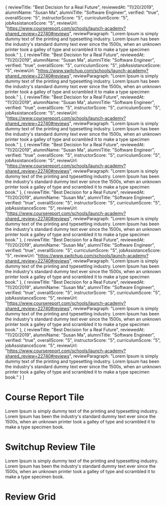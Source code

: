 

  {
      reviewTitle: "Best Decision for a Real Future",
      reviewedAt: "11/20/2019",
      alumniName: "Susan Ma",
      alumniTitle: "Software Engineer",
      verified: "true",
      overallScore: "5",
      instructorScore: "5",
      curriculumScore: "5",
      jobAssistanceScore: "5",
      reviewUrl: "https://www.coursereport.com/schools/launch-academy?shared_review=22740#reviews",
      reviewParagraph: "Lorem Ipsum is simply dummy text of the printing and typesetting industry. Lorem Ipsum has been the industry's standard dummy text ever since the 1500s, when an unknown printer took a galley of type and scrambled it to make a type specimen book."
  },
    {
      reviewTitle: "Best Decision for a Real Future",
      reviewedAt: "11/20/2019",
      alumniName: "Susan Ma",
      alumniTitle: "Software Engineer",
      verified: "true",
      overallScore: "5",
      curriculumScore: "5",
      jobAssistanceScore: "5",
      reviewUrl: "https://www.switchup.com/schools/launch-academy?shared_review=22740#reviews",
      reviewParagraph: "Lorem Ipsum is simply dummy text of the printing and typesetting industry. Lorem Ipsum has been the industry's standard dummy text ever since the 1500s, when an unknown printer took a galley of type and scrambled it to make a type specimen book."
  },
    {
      reviewTitle: "Best Decision for a Real Future",
      reviewedAt: "11/20/2019",
      alumniName: "Susan Ma",
      alumniTitle: "Software Engineer",
      verified: "true",
      overallScore: "5",
      instructorScore: "5",
      curriculumScore: "5",
      jobAssistanceScore: "5",
      reviewUrl: "https://www.coursereport.com/schools/launch-academy?shared_review=22740#reviews",
      reviewParagraph: "Lorem Ipsum is simply dummy text of the printing and typesetting industry. Lorem Ipsum has been the industry's standard dummy text ever since the 1500s, when an unknown printer took a galley of type and scrambled it to make a type specimen book."
  },
    {
      reviewTitle: "Best Decision for a Real Future",
      reviewedAt: "11/20/2019",
      alumniName: "Susan Ma",
      alumniTitle: "Software Engineer",
      verified: "true",
      overallScore: "5",
      instructorScore: "5",
      curriculumScore: "5",
      jobAssistanceScore: "5",
      reviewUrl: "https://www.coursereport.com/schools/launch-academy?shared_review=22740#reviews",
      reviewParagraph: "Lorem Ipsum is simply dummy text of the printing and typesetting industry. Lorem Ipsum has been the industry's standard dummy text ever since the 1500s, when an unknown printer took a galley of type and scrambled it to make a type specimen book."
  },
    {
      reviewTitle: "Best Decision for a Real Future",
      reviewedAt: "11/20/2019",
      alumniName: "Susan Ma",
      alumniTitle: "Software Engineer",
      verified: "true",
      overallScore: "5",
      instructorScore: "5",
      curriculumScore: "5",
      jobAssistanceScore: "5",
      reviewUrl: "https://www.coursereport.com/schools/launch-academy?shared_review=22740#reviews",
      reviewParagraph: "Lorem Ipsum is simply dummy text of the printing and typesetting industry. Lorem Ipsum has been the industry's standard dummy text ever since the 1500s, when an unknown printer took a galley of type and scrambled it to make a type specimen book."
  },
    {
      reviewTitle: "Best Decision for a Real Future",
      reviewedAt: "11/20/2019",
      alumniName: "Susan Ma",
      alumniTitle: "Software Engineer",
      verified: "true",
      overallScore: "5",
      curriculumScore: "5",
      jobAssistanceScore: "5",
      reviewUrl: "https://www.switchup.com/schools/launch-academy?shared_review=22740#reviews",
      reviewParagraph: "Lorem Ipsum is simply dummy text of the printing and typesetting industry. Lorem Ipsum has been the industry's standard dummy text ever since the 1500s, when an unknown printer took a galley of type and scrambled it to make a type specimen book."
  },
    {
      reviewTitle: "Best Decision for a Real Future",
      reviewedAt: "11/20/2019",
      alumniName: "Susan Ma",
      alumniTitle: "Software Engineer",
      verified: "true",
      overallScore: "5",
      instructorScore: "5",
      curriculumScore: "5",
      jobAssistanceScore: "5",
      reviewUrl: "https://www.coursereport.com/schools/launch-academy?shared_review=22740#reviews",
      reviewParagraph: "Lorem Ipsum is simply dummy text of the printing and typesetting industry. Lorem Ipsum has been the industry's standard dummy text ever since the 1500s, when an unknown printer took a galley of type and scrambled it to make a type specimen book."
  },
    {
      reviewTitle: "Best Decision for a Real Future",
      reviewedAt: "11/20/2019",
      alumniName: "Susan Ma",
      alumniTitle: "Software Engineer",
      verified: "true",
      overallScore: "5",
      instructorScore: "5",
      curriculumScore: "5",
      jobAssistanceScore: "5",
      reviewUrl: "https://www.coursereport.com/schools/launch-academy?shared_review=22740#reviews",
      reviewParagraph: "Lorem Ipsum is simply dummy text of the printing and typesetting industry. Lorem Ipsum has been the industry's standard dummy text ever since the 1500s, when an unknown printer took a galley of type and scrambled it to make a type specimen book."
  }
]

<Meta title="Reviews" />

# Course Report Tile

<Canvas>
  <Story name="Course Report Tile">
    <CourseReportTile 
      reviewTitle="Best Decision for a Real Future" 
      reviewedAt="11/20/2019"
      alumniName="Susan Ma"
      alumniTitle="Software Engineer"
      verified="true"
      overallScore="5"
      instructorScore="5"
      curriculumScore="5"
      jobAssistanceScore="5"
      reviewUrl="https://www.coursereport.com/schools/launch-academy?shared_review=22740#reviews"
    >
    Lorem Ipsum is simply dummy text of the printing and typesetting industry. Lorem Ipsum has been the industry's standard dummy text ever since the 1500s, when an unknown printer took a galley of type and scrambled it to make a type specimen book.
    </CourseReportTile>
  </Story>
</Canvas>

# Switchup Review Tile

<Canvas>
  <Story name="Switchup Tile">
    <SwitchupReviewTile 
      reviewTitle="Best Decision for a Real Future" 
      reviewedAt="11/20/2019"
      alumniName="Susan Ma"
      alumniTitle="Software Engineer"
      verified="true"
      overallScore="5"
      instructorScore="5"
      curriculumScore="5"
      jobAssistanceScore="5"
      reviewUrl="https://www.coursereport.com/schools/launch-academy?shared_review=22740#reviews"
    >
    Lorem Ipsum is simply dummy text of the printing and typesetting industry. Lorem Ipsum has been the industry's standard dummy text ever since the 1500s, when an unknown printer took a galley of type and scrambled it to make a type specimen book.
    </SwitchupReviewTile>
  </Story>
</Canvas>


# Review Grid

<Canvas>
  <Story name="Review Grid">
    <section className="review-grid-container">
      <ReviewList allReviews={reviews} />
    </section>
  </Story>
</Canvas>